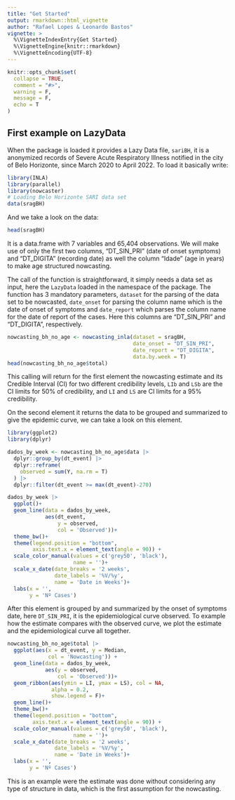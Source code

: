 ```yaml
---
title: "Get Started"
output: rmarkdown::html_vignette
author: "Rafael Lopes & Leonardo Bastos"
vignette: >
  %\VignetteIndexEntry{Get Started}
  %\VignetteEngine{knitr::rmarkdown}
  %\VignetteEncoding{UTF-8}
---
```


```r
knitr::opts_chunk$set(
  collapse = TRUE,
  comment = "#>", 
  warning = F, 
  message = F, 
  echo = T
)
```

## First example on LazyData

When the package is loaded it provides a Lazy Data file, `sariBH`, it is a anonymized records of Severe Acute Respiratory Illness notified in the city of Belo Horizonte, since March 2020 to April 2022. To load it basically write:

```r
library(INLA)
library(parallel)
library(nowcaster)
# Loading Belo Horizonte SARI data set
data(sragBH)
```

And we take a look on the data:

```r
head(sragBH)
```

It is a data.frame with 7 variables and 65,404 observations. We will make use of only the first two columns, "DT_SIN_PRI" (date of onset symptoms) and "DT_DIGITA" (recording date) as well the column "Idade" (age in years) to make age structured nowcasting.

The call of the function is straightforward, it simply needs a data set as input, here the `LazyData` loaded in the namespace of the package. The function has 3 mandatory parameters, `dataset` for the parsing of the data set to be nowcasted, `date_onset` for parsing the column name which is the date of onset of symptoms and `date_report` which parses the column name for the date of report of the cases. Here this columns are "DT_SIN_PRI" and "DT_DIGITA", respectively. 

```r
nowcasting_bh_no_age <- nowcasting_inla(dataset = sragBH, 
                                        date_onset = "DT_SIN_PRI", 
                                        date_report = "DT_DIGITA", 
                                        data.by.week = T)
head(nowcasting_bh_no_age$total)
```

This calling will return for the first element the nowcasting estimate and its Credible Interval (CI) for two different credibility levels, `LIb` and `LSb` are the CI limits for 50% of credibility, and `LI` and `LS` are CI limits for a 95% credibility.

On the second element it returns the data to be grouped and summarized to give the epidemic curve, we can take a look on this element. 

```r
library(ggplot2)
library(dplyr)

dados_by_week <- nowcasting_bh_no_age$data |> 
  dplyr::group_by(dt_event) |> 
  dplyr::reframe(
    observed = sum(Y, na.rm = T)
  ) |>
  dplyr::filter(dt_event >= max(dt_event)-270)

dados_by_week |> 
  ggplot()+
  geom_line(data = dados_by_week, 
            aes(dt_event, 
                y = observed, 
                col = 'Observed'))+
  theme_bw()+
  theme(legend.position = "bottom", 
        axis.text.x = element_text(angle = 90)) +
  scale_color_manual(values = c('grey50', 'black'), 
                     name = '')+
  scale_x_date(date_breaks = '2 weeks', 
               date_labels = '%V/%y', 
               name = 'Date in Weeks')+
  labs(x = '', 
       y = 'Nº Cases')
```


After this element is grouped by and summarized by the onset of symptoms date, here `DT_SIN_PRI`, it is the epidemiological curve observed. To example how the estimate compares with the observed curve, we plot the estimate and the epidemiological curve all together.

```r

nowcasting_bh_no_age$total |> 
  ggplot(aes(x = dt_event, y = Median, 
             col = 'Nowcasting')) +
  geom_line(data = dados_by_week, 
            aes(y = observed, 
                col = 'Observed'))+
  geom_ribbon(aes(ymin = LI, ymax = LS), col = NA, 
              alpha = 0.2, 
              show.legend = F)+
  geom_line()+
  theme_bw()+
  theme(legend.position = "bottom", 
        axis.text.x = element_text(angle = 90)) +
  scale_color_manual(values = c('grey50', 'black'), 
                     name = '')+
  scale_x_date(date_breaks = '2 weeks', 
               date_labels = '%V/%y', 
               name = 'Date in Weeks')+
  labs(x = '', 
       y = 'Nº Cases')
```

This is an example were the estimate was done without considering any type of structure in data, which is the first assumption for the nowcasting.

